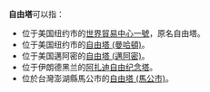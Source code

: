 '''自由塔'''可以指：
*位于美国纽约市的[[世界貿易中心一號大樓|世界貿易中心一號]]，原名自由塔。
*位于美国纽约市的[[自由塔_(曼哈頓)|自由塔 (曼哈頓)]]。
*位于美国邁阿密的[[自由塔_(邁阿密)|自由塔 (邁阿密)]]。
*位于伊朗德黑兰的[[阿扎迪塔|阿扎迪自由纪念塔]]。
*位於台灣澎湖縣馬公市的[[自由塔_(馬公市)|自由塔 (馬公市)]]。

{{disambig|P|Cat=三字建築物消歧義}}